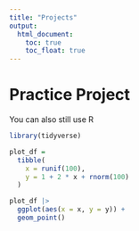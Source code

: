 ```yaml
---
title: "Projects"
output: 
  html_document:
    toc: true
    toc_float: true
---
```


# Practice Project


You can also still use R

```r
library(tidyverse)

plot_df =
  tibble(
    x = runif(100),
    y = 1 + 2 * x + rnorm(100)
  )

plot_df |> 
  ggplot(aes(x = x, y = y)) +
  geom_point()

```





